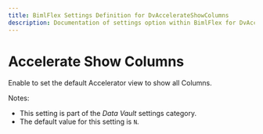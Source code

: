 ---
title: BimlFlex Settings Definition for DvAccelerateShowColumns
description: Documentation of settings option within BimlFlex for DvAccelerateShowColumns
---
<head>
  <meta name="varigenceProduct" content="BimlFlex"></meta>
  <meta name="varigenceArticleType" content="Reference"></meta>
</head>


# Accelerate Show Columns

Enable to set the default Accelerator view to show all Columns.

Notes:

* This setting is part of the *Data Vault* settings category.
* The default value for this setting is `N`.
